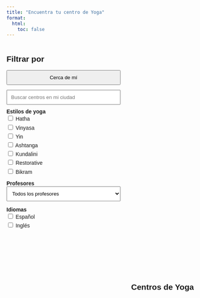 ```yaml
---
title: "Encuentra tu centro de Yoga"
format:
  html:
    toc: false
---
```


<link href="https://fonts.googleapis.com/css2?family=Savate&display=swap" rel="stylesheet">

<style>
  body {
    font-family: 'Savate', sans-serif;
    margin: 2em;
  }

  .layout {
    display: flex;
    gap: 2em;
    align-items: flex-start;
  }

  .sidebar {
    flex: 0 0 300px;
  }

  .main {
    flex: 1;
  }

  label {
    display: block;
    margin-bottom: 0.3em;
  }
</style>

```{=html}
<div class="layout">

  <div class="sidebar">
    <h2>Filtrar por</h2>

    <button id="findNearby" style="padding: 10px; width: 100%; margin-bottom: 1em;">Cerca de mí</button>

    <input type="text" id="citySearch" placeholder="Buscar centros en mi ciudad" style="width: 100%; padding: 10px; margin-bottom: 10px;" autocomplete="off" />
    <ul id="citySuggestions" style="list-style: none; padding: 0; margin: 0; border: 1px solid #ccc; display: none; max-height: 150px; overflow-y: auto;"></ul>

    <div id="styleFilters" style="margin-bottom: 1em;">
      <strong>Estilos de yoga</strong><br />
      <label><input type="checkbox" value="Hatha"> Hatha</label>
      <label><input type="checkbox" value="Vinyasa"> Vinyasa</label>
      <label><input type="checkbox" value="Yin"> Yin</label>
      <label><input type="checkbox" value="Ashtanga"> Ashtanga</label>
      <label><input type="checkbox" value="Kundalini"> Kundalini</label>
      <label><input type="checkbox" value="Restorative"> Restorative</label>
      <label><input type="checkbox" value="Bikram"> Bikram</label>
    </div>

    <div style="margin-bottom: 1em;">
      <strong>Profesores</strong><br />
      <select id="professorSelect" style="width: 100%; padding: 10px;">
        <option value="">Todos los profesores</option>
      </select>
    </div>

    <div id="languageFilters" style="margin-bottom: 1em;">
      <strong>Idiomas</strong><br />
      <label><input type="checkbox" value="Spanish"> Español</label>
      <label><input type="checkbox" value="English"> Inglés</label>
    </div>

    

  </div>

  <div class="main">
    <div id="map" style="height: 600px; margin-bottom: 1em;"></div>
    <h2>Centros de Yoga</h2>
    <ul id="centerList"></ul>
    <p id="noResults" style="display:none; color: red;">No centers found for your search.</p>
  </div>

</div>
```

<link rel="stylesheet" href="https://unpkg.com/leaflet/dist/leaflet.css" />
<script src="https://unpkg.com/leaflet/dist/leaflet.js"></script>

<script>
let centers = [];
let professors = [];
let usingNearby = false;
let userLat = null;
let userLng = null;

const input = document.getElementById("citySearch");
const suggestions = document.getElementById("citySuggestions");
const checkboxes = document.querySelectorAll("#styleFilters input[type=checkbox]");
const languageBoxes = document.querySelectorAll("#languageFilters input[type=checkbox]");
const professorSelect = document.getElementById("professorSelect");
const findNearbyBtn = document.getElementById("findNearby");
const listEl = document.getElementById("centerList");
const noResults = document.getElementById("noResults");

const map = L.map('map').setView([40.0, -3.7], 6);
L.tileLayer('https://tile.openstreetmap.org/{z}/{x}/{y}.png', {
  maxZoom: 18,
  attribution: '&copy; OpenStreetMap'
}).addTo(map);
let markers = [];

function updateDisplay(doZoom = false, updateMarkers = true) {
  const cityVal = input.value.toLowerCase().trim();
  const selectedStyles = Array.from(checkboxes).filter(cb => cb.checked).map(cb => cb.value);
  const selectedLangs = Array.from(languageBoxes).filter(cb => cb.checked).map(cb => cb.value);
  const selectedProf = professorSelect.value;

  const filtered = centers.filter(c => {
    const matchCity = c.city.toLowerCase().includes(cityVal);
    const matchStyle = selectedStyles.length === 0 || c.styles.some(style => selectedStyles.includes(style));
    const matchLang = selectedLangs.length === 0 || c.languages.some(lang => selectedLangs.includes(lang));
    const matchProf = !selectedProf || c.professors.includes(selectedProf);
    const matchNearby = !usingNearby || (
      userLat !== null && userLng !== null &&
      getDistance(userLat, userLng, c.lat, c.lng) <= 2
    );
    return matchNearby && matchCity && matchStyle && matchLang && matchProf;
  });

  listEl.innerHTML = "";
  filtered.forEach(c => {
    const li = document.createElement("li");
    li.innerHTML = `<a href="${c.page}">${c.name} (${c.city})</a>`;
    listEl.appendChild(li);
  });

  noResults.style.display = filtered.length === 0 ? "block" : "none";

  if (updateMarkers) {
    markers.forEach(m => map.removeLayer(m));
    markers = [];
    filtered.forEach(c => {
      const marker = L.marker([c.lat, c.lng]).addTo(map)
        .bindPopup(`<a href="${c.page}">${c.name}</a><br>${c.city}`);
      markers.push(marker);
    });
  }

  if (doZoom && cityVal) {
    const exactMatch = centers.filter(c => c.city.toLowerCase() === cityVal);
    if (exactMatch.length > 0) {
      const avgLat = exactMatch.reduce((sum, c) => sum + c.lat, 0) / exactMatch.length;
      const avgLng = exactMatch.reduce((sum, c) => sum + c.lng, 0) / exactMatch.length;
      map.setView([avgLat, avgLng], 12);
    }
  }

  if (doZoom && usingNearby && userLat && userLng) {
    map.setView([userLat, userLng], 14);
  }
}

function getDistance(lat1, lng1, lat2, lng2) {
  const toRad = deg => deg * Math.PI / 180;
  const R = 6371;
  const dLat = toRad(lat2 - lat1);
  const dLng = toRad(lng2 - lng1);
  const a = Math.sin(dLat/2)**2 + Math.cos(toRad(lat1)) * Math.cos(toRad(lat2)) * Math.sin(dLng/2)**2;
  return R * 2 * Math.atan2(Math.sqrt(a), Math.sqrt(1 - a));
}

findNearbyBtn.addEventListener("click", () => {
  if (!usingNearby) {
    if (!navigator.geolocation) {
      alert("Geolocation not supported");
      return;
    }
    navigator.geolocation.getCurrentPosition(pos => {
      userLat = pos.coords.latitude;
      userLng = pos.coords.longitude;
      usingNearby = true;

      // Clear city input when nearby search is activated
      input.value = "";
      findNearbyBtn.textContent = "✅ Showing Centers Near Me (2 km)";
      updateDisplay(true, true);
    }, () => {
      alert("Unable to get location");
    });
  } else {
    usingNearby = false;
    userLat = null;
    userLng = null;
    findNearbyBtn.textContent = "Cerca de mí";
    updateDisplay(true, true);
  }
});


fetch("data/centers.json")
  .then(res => res.json())
  .then(data => {
    centers = data;
    return fetch("data/professors.json");
  })
  .then(res => res.json())
  .then(data => {
    professors = data;
    professors.forEach(p => {
      const option = document.createElement("option");
      option.value = p.id;
      option.textContent = p.name;
      professorSelect.appendChild(option);
    });
    updateDisplay(true, true);
  });

input.addEventListener("focus", () => {

  suggestions.innerHTML = "";


  // Boton pàra buscar centros cerca de mi en la barra de ciudades
  // const li = document.createElement("li");
  // li.textContent = "📍 Use my location (2 km)";
  // li.style.padding = "5px";
  // li.style.cursor = "pointer";
  // li.style.fontStyle = "italic";
  // li.addEventListener("click", () => {
  //   suggestions.style.display = "none";
  //   findNearbyBtn.click();
  // });
  // suggestions.appendChild(li);

    // Inside both focus and input event handlers (after nearMe block)
  const showAll = document.createElement("li");
  showAll.textContent = "🌍 Show All Cities";
  showAll.style.padding = "5px";
  showAll.style.cursor = "pointer";
  showAll.style.fontStyle = "italic";
  showAll.addEventListener("click", () => {
  usingNearby = false;
  userLat = null;
  userLng = null;
  input.value = "";
  suggestions.style.display = "none";
  findNearbyBtn.textContent = "Cerca de mí";
  map.setView([40.0, -3.7], 6); // Reset to default view
  updateDisplay(true, true);
  });
  suggestions.appendChild(showAll);

  
  suggestions.style.display = "block";
});

document.addEventListener("click", (e) => {
  if (!input.contains(e.target) && !suggestions.contains(e.target)) {
    suggestions.style.display = "none";
  }
});

input.addEventListener("input", () => {
  const val = input.value.toLowerCase().trim();
  suggestions.innerHTML = "";

// Boton pàra buscar centros cerca de mi en la barra de ciudades

  // const nearMe = document.createElement("li");
  // nearMe.textContent = "📍 Use my location (2 km)";
  // nearMe.style.padding = "5px";
  // nearMe.style.cursor = "pointer";
  // nearMe.style.fontStyle = "italic";
  // nearMe.addEventListener("click", () => {
  //   suggestions.style.display = "none";
  //   findNearbyBtn.click();
  // });
  // suggestions.appendChild(nearMe);




  // Inside both focus and input event handlers (after nearMe block)
  const showAll = document.createElement("li");
  showAll.textContent = "🌍 Show All Cities";
  showAll.style.padding = "5px";
  showAll.style.cursor = "pointer";
  showAll.style.fontStyle = "italic";
  showAll.addEventListener("click", () => {
  usingNearby = false;
  userLat = null;
  userLng = null;
  input.value = "";
  suggestions.style.display = "none";
  findNearbyBtn.textContent = "Cerca de mí";
  map.setView([40.0, -3.7], 6); // Reset to default view
  updateDisplay(true, true);
  });
  suggestions.appendChild(showAll);






  if (val.length === 0) {
    suggestions.style.display = "block";
    return;
  }

  const allCities = [...new Set(centers.map(c => c.city))];
  const matches = allCities.filter(c => c.toLowerCase().startsWith(val));
  if (matches.length > 0) {
    matches.forEach(city => {
      const li = document.createElement("li");
      li.textContent = city;
      li.style.padding = "5px";
      li.style.cursor = "pointer";
      li.addEventListener("click", () => {
        usingNearby = false;
        userLat = null;
        userLng = null;
        findNearbyBtn.textContent = "Cerca de mí";
        input.value = city;
        suggestions.style.display = "none";
        updateDisplay(true, true);
      });

      suggestions.appendChild(li);
    });
    suggestions.style.display = "block";
  }
});

checkboxes.forEach(cb => cb.addEventListener("change", () => updateDisplay(false, true)));
languageBoxes.forEach(cb => cb.addEventListener("change", () => updateDisplay(false, true)));
professorSelect.addEventListener("change", () => updateDisplay(false, true));


// Read URL parameters on page load
window.addEventListener("DOMContentLoaded", () => {
  const urlParams = new URLSearchParams(window.location.search);

  // City
  const cityParam = urlParams.get("city");
  if (cityParam) {
    input.value = cityParam;
  }

  // Yoga styles (comma-separated)
  const stylesParam = urlParams.get("styles");
  if (stylesParam) {
    const styleValues = stylesParam.split(",");
    checkboxes.forEach(cb => {
      cb.checked = styleValues.includes(cb.value);
    });
  }

  // Languages (comma-separated)
  const langsParam = urlParams.get("langs");
  if (langsParam) {
    const langValues = langsParam.split(",");
    languageBoxes.forEach(cb => {
      cb.checked = langValues.includes(cb.value);
    });
  }

  // Professor (exact id)
  const profParam = urlParams.get("prof");
  if (profParam) {
    professorSelect.value = profParam;
  }

  // Nearby search
  const nearbyParam = urlParams.get("nearby");
  if (nearbyParam === "1") {
    findNearbyBtn.click();
  } else {
    updateDisplay(true, true);
  }
});



</script>

